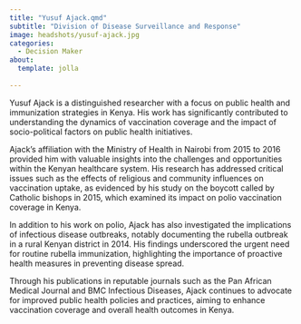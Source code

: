```yaml
---
title: "Yusuf Ajack.qmd"
subtitle: "Division of Disease Surveillance and Response"
image: headshots/yusuf-ajack.jpg
categories:
  - Decision Maker
about:
  template: jolla
  
---
```


Yusuf Ajack is a distinguished researcher with a focus on public health and immunization strategies in Kenya. His work has significantly contributed to understanding the dynamics of vaccination coverage and the impact of socio-political factors on public health initiatives.

Ajack's affiliation with the Ministry of Health in Nairobi from 2015 to 2016 provided him with valuable insights into the challenges and opportunities within the Kenyan healthcare system. His research has addressed critical issues such as the effects of religious and community influences on vaccination uptake, as evidenced by his study on the boycott called by Catholic bishops in 2015, which examined its impact on polio vaccination coverage in Kenya.

In addition to his work on polio, Ajack has also investigated the implications of infectious disease outbreaks, notably documenting the rubella outbreak in a rural Kenyan district in 2014. His findings underscored the urgent need for routine rubella immunization, highlighting the importance of proactive health measures in preventing disease spread.

Through his publications in reputable journals such as the Pan African Medical Journal and BMC Infectious Diseases, Ajack continues to advocate for improved public health policies and practices, aiming to enhance vaccination coverage and overall health outcomes in Kenya.
